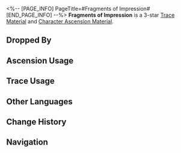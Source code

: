 <%-- [PAGE_INFO]
PageTitle=#Fragments of Impression#
[END_PAGE_INFO] --%>
{{Item Infobox
|id          = 114012
|image       = Item Fragments of Impression.png
|type        = Trace Material
|type2       = Character Ascension Material
|invCategory = Upgrade Materials
|rarity      = 3
|effect      = A memoria fragment of profound impression. Normal material used for enhancement.
|description = Within the Memory Zone, the form memories float as fleeting glimmers of light, and only profound and memorable fragments can condense it crystals.
|source1     = [[Memory Zone Meme at Equilibrium Level 2 or higher]]
|source2     = [[Omni-Synthesizer]] &mdash; Material Synthesis
|source3     = [[Simulated Universe]] enemies
|source4     = [[Omni-Synthesizer]] &mdash; Material Exchange
}}
{{Description|''"Memory is not a mere replication of past sensations, but a reconstruction of past impressions."''}}
'''Fragments of Impression''' is a 3-star [[Trace Material]] and [[Character Ascension Material]].

==Dropped By==
{{Dropped By}}

==Ascension Usage==
{{Ascension Usage}}

==Trace Usage==
{{Trace Usage}}

==Other Languages==
{{Other Languages
|en   = Fragments of Impression
|zhs  = 印象残晶
|zht  = 印象殘晶
|ja   = 印象の残晶
|ko   = 인상의 파편
|es   = Fragmento de impresiones
|fr   = Fragments d'impression
|ru   = Фрагменты впечатлений
|th   = Fragments of Impression
|vi   = Mảnh Tinh Thể Ấn Tượng
|de   = Fragmente eines Eindrucks
|id   = Fragments of Impression
|pt   = Fragmentos de Impressão
}}

==Change History==
{{Change History|2.0}}

==Navigation==
{{Upgrade Material Navbox}}